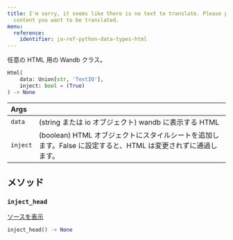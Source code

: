 ```yaml
---
title: I'm sorry, it seems like there is no text to translate. Please provide the
  content you want to be translated.
menu:
  reference:
    identifier: ja-ref-python-data-types-html
---
```


<Card title="View the source code" href="https://www.github.com/wandb/wandb/tree/637bddf198525810add5804059001b1b319d6ad1/wandb/sdk/data_types/html.py#L18-L107" icon="github"/>

任意の HTML 用の Wandb クラス。

```python
Html(
    data: Union[str, 'TextIO'],
    inject: bool = (True)
) -> None
```

| Args |  |
| :--- | :--- |
|  `data` |  (string または io オブジェクト) wandb に表示する HTML |
|  `inject` |  (boolean) HTML オブジェクトにスタイルシートを追加します。False に設定すると、HTML は変更されずに通過します。 |

## メソッド

### `inject_head`

[ソースを表示](https://www.github.com/wandb/wandb/tree/637bddf198525810add5804059001b1b319d6ad1/wandb/sdk/data_types/html.py#L59-L74)

```python
inject_head() -> None
```